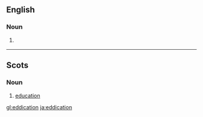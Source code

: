 ==English==

===Noun===
{{en-noun|-}}

# {{context|UK|dated}} {{eye dialect of|education}}

----

==Scots==

===Noun===
{{sco-noun|-}}

# [[education]]

[[gl:eddication]]
[[ja:eddication]]